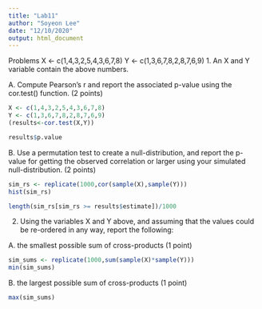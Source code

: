 ```yaml
---
title: "Lab11"
author: "Soyeon Lee"
date: "12/10/2020"
output: html_document
---
```


Problems
X <- c(1,4,3,2,5,4,3,6,7,8)
Y <- c(1,3,6,7,8,2,8,7,6,9)
1. An X and Y variable contain the above numbers.

A. Compute Pearson’s r and report the associated p-value using the cor.test() function. (2 points)
```r
X <- c(1,4,3,2,5,4,3,6,7,8)
Y <- c(1,3,6,7,8,2,8,7,6,9)
(results<-cor.test(X,Y))

results$p.value
```
B. Use a permutation test to create a null-distribution, and report the p-value for getting the observed correlation or larger using your simulated null-distribution. (2 points)
```r
sim_rs <- replicate(1000,cor(sample(X),sample(Y)))
hist(sim_rs)

length(sim_rs[sim_rs >= results$estimate])/1000
```
2. Using the variables X and Y above, and assuming that the values could be re-ordered in any way, report the following:

A. the smallest possible sum of cross-products (1 point)
```r
sim_sums <- replicate(1000,sum(sample(X)*sample(Y)))
min(sim_sums)
```

B. the largest possible sum of cross-products (1 point)
```r
max(sim_sums)
```

